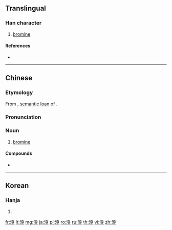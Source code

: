 ==Translingual==

===Han character===
{{Han char|rn=85|rad=水|as=10|sn=13|four=36134|canj=EHUK|ids=⿰氵臭}}

# [[bromine]]

====References====
* {{Han ref|kx=0641.020|dkj=17981|dj=1048.100|hdz=31701.020|uh=6EB4|ud=28340|bh=B7CD|bd=47053}}

----

==Chinese==
{{zh-forms}}

===Etymology===
From {{zh-l|臭|stink; odorous}}, [[semantic loan]] of {{etyl|grc|zh}} {{m|grc|βρῶμος||stink}}.

===Pronunciation===
{{zh-pron
|m=xiù
|c=cau3
|cat=n}}

===Noun===
{{zh-noun}}

# [[bromine]]

====Compounds====
* {{zh-l|溴水}}

----

==Korean==

===Hanja===
{{ko-hanja|hangeul=추|eumhun=|rv=chu|mr=ch'u|y=chwu}}

# {{defn|lang=ko|sort=水10}}

[[fr:溴]]
[[lt:溴]]
[[mg:溴]]
[[ja:溴]]
[[pl:溴]]
[[ro:溴]]
[[ru:溴]]
[[th:溴]]
[[vi:溴]]
[[zh:溴]]